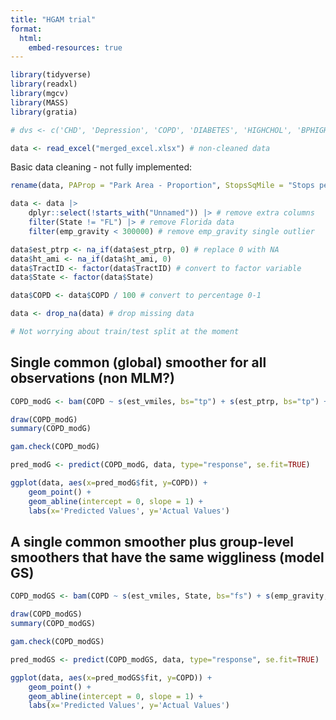 ```yaml
---
title: "HGAM trial"
format: 
  html:
    embed-resources: true
---
```


```r
library(tidyverse)
library(readxl)
library(mgcv)
library(MASS)
library(gratia)

# dvs <- c('CHD', 'Depression', 'COPD', 'DIABETES', 'HIGHCHOL', 'BPHIGH', 'Obesity')

data <- read_excel("merged_excel.xlsx") # non-cleaned data
```


Basic data cleaning - not fully implemented:

```r

rename(data, PAProp = "Park Area - Proportion", StopsSqMile = "Stops per Sq Mile")

data <- data |> 
    dplyr::select(!starts_with("Unnamed")) |> # remove extra columns
    filter(State != "FL") |> # remove Florida data
    filter(emp_gravity < 300000) # remove emp_gravity single outlier

data$est_ptrp <- na_if(data$est_ptrp, 0) # replace 0 with NA
data$ht_ami <- na_if(data$ht_ami, 0)
data$TractID <- factor(data$TractID) # convert to factor variable
data$State <- factor(data$State)

data$COPD <- data$COPD / 100 # convert to percentage 0-1

data <- drop_na(data) # drop missing data

# Not worrying about train/test split at the moment

```

## Single common (global) smoother for all observations (non MLM?)

```r

COPD_modG <- bam(COPD ~ s(est_vmiles, bs="tp") + s(est_ptrp, bs="tp") + s(ht_ami, bs="tp") + s(emp_gravity, bs="tp") + s(State, bs="re"), data=data, method="fREML", family="quasibinomial")

draw(COPD_modG)
summary(COPD_modG)

```

```r
gam.check(COPD_modG)
```

```r
pred_modG <- predict(COPD_modG, data, type="response", se.fit=TRUE)

ggplot(data, aes(x=pred_modG$fit, y=COPD)) +
    geom_point() +
    geom_abline(intercept = 0, slope = 1) +
    labs(x='Predicted Values', y='Actual Values')

```

## A single common smoother plus group-level smoothers that have the same wiggliness (model GS)

```r

COPD_modGS <- bam(COPD ~ s(est_vmiles, State, bs="fs") + s(emp_gravity, State, bs="fs"), data=data, method="fREML", family="quasibinomial")

draw(COPD_modGS)
summary(COPD_modGS)

```

```r
gam.check(COPD_modGS)
```

```r
pred_modGS <- predict(COPD_modGS, data, type="response", se.fit=TRUE)

ggplot(data, aes(x=pred_modGS$fit, y=COPD)) +
    geom_point() +
    geom_abline(intercept = 0, slope = 1) +
    labs(x='Predicted Values', y='Actual Values')

```